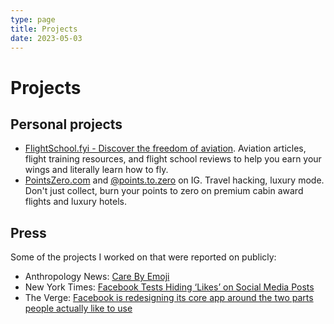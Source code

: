 ```yaml
---
type: page
title: Projects
date: 2023-05-03
---
```


# Projects

## Personal projects

- [FlightSchool.fyi - Discover the freedom of aviation](https://fsfyi.vercel.app). Aviation articles, flight training resources, and flight school reviews to help you earn your wings and literally learn how to fly.
- [PointsZero.com](https://pointszero.com) and [@points.to.zero](https://www.instagram.com/points.to.zero/) on IG. Travel hacking, luxury mode. Don't just collect, burn your points to zero on premium cabin award flights and luxury hotels.

## Press

Some of the projects I worked on that were reported on publicly:

- Anthropology News: [Care By Emoji](https://www.anthropology-news.org/articles/care-by-emoji/)
- New York Times: [Facebook Tests Hiding ‘Likes’ on Social Media Posts](https://www.nytimes.com/2019/09/26/technology/facebook-hidden-likes.html)
- The Verge: [Facebook is redesigning its core app around the two parts people actually like to use](https://www.theverge.com/2019/4/30/18523265/facebook-events-groups-redesign-news-feed-features-f8-2019)

